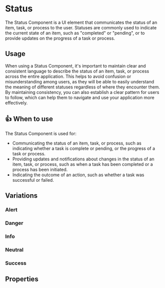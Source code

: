 
# Status

The Status Component is a UI element that communicates the status of an item, task, or process to the user.
Statuses are commonly used to indicate the current state of an item, such as "completed" or "pending", or to provide updates on the progress of a task or process.

## Usage

When using a Status Component, it's important to maintain clear and consistent language to describe the status of an item, task, or process across the entire application.
This helps to avoid confusion or misunderstanding among users, as they will be able to easily understand the meaning of different statuses regardless of where they encounter them.
By maintaining consistency, you can also establish a clear pattern for users to follow, which can help them to navigate and use your application more effectively.

## 👍 When to use

The Status Component is used for:

- Communicating the status of an item, task, or process, such as indicating whether a task is complete or pending, or the progress of a task or process.
- Providing updates and notifications about changes in the status of an item, task, or process, such as when a task has been completed or a process has been initiated.
- Indicating the outcome of an action, such as whether a task was successful or failed.

## Variations

### Alert

<Canvas>
  <Story of={StatusStories.Alert} />
</Canvas>

### Danger

<Canvas>
  <Story of={StatusStories.Danger} />
</Canvas>

### Info

<Canvas>
  <Story of={StatusStories.Info} />
</Canvas>

### Neutral

<Canvas>
  <Story of={StatusStories.Neutral} />
</Canvas>

### Success

<Canvas>
  <Story of={StatusStories.Success} />
</Canvas>

## Properties

<ArgTypes of="bq-status" />
